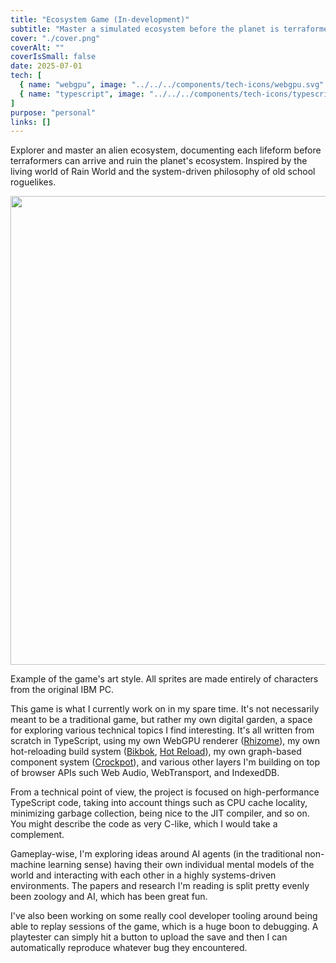 ```yaml
---
title: "Ecosystem Game (In-development)"
subtitle: "Master a simulated ecosystem before the planet is terraformed. My current project."
cover: "./cover.png"
coverAlt: ""
coverIsSmall: false
date: 2025-07-01
tech: [
  { name: "webgpu", image: "../../../components/tech-icons/webgpu.svg" },
  { name: "typescript", image: "../../../components/tech-icons/typescript.svg" }
]
purpose: "personal"
links: []
---
```



<p className="de-emphasize">Explorer and master an alien ecosystem, documenting each lifeform before terraformers can arrive and ruin the planet's ecosystem. Inspired by the living world of Rain World and the system-driven philosophy of old school roguelikes.</p>

<div style="display: flex; flex-direction: column; align-items: center; margin: 1em 0">
  <Image src={fullGraph} alt="" width="750rem" style="margin-bottom: 1em" />
  <span className="de-emphasize">Example of the game's art style. All sprites are made entirely of characters from the original IBM PC.</span>
</div>

This game is what I currently work on in my spare time. It's not necessarily meant to be a traditional game, but rather my own digital garden, a space for exploring various technical topics I find interesting. It's all written from scratch in TypeScript, using my own WebGPU renderer (<a href="/portfolio/rhizome">Rhizome</a>), my own hot-reloading build system (<a href="/portfolio/bikbok">Bikbok</a>, <a href="/portfolio/hot-reload">Hot Reload</a>), my own graph-based component system (<a href="/portfolio/crockpot">Crockpot</a>), and various other layers I'm building on top of browser APIs such Web Audio, WebTransport, and IndexedDB.

From a technical point of view, the project is focused on high-performance TypeScript code, taking into account things such as CPU cache locality, minimizing garbage collection, being nice to the JIT compiler, and so on. You might describe the code as very C-like, which I would take a complement.

Gameplay-wise, I'm exploring ideas around AI agents (in the traditional non-machine learning sense) having their own individual mental models of the world and interacting with each other in a highly systems-driven environments. The papers and research I'm reading is split pretty evenly been zoology and AI, which has been great fun.

I've also been working on some really cool developer tooling around being able to replay sessions of the game, which is a huge boon to debugging. A playtester can simply hit a button to upload the save and then I can automatically reproduce whatever bug they encountered.
